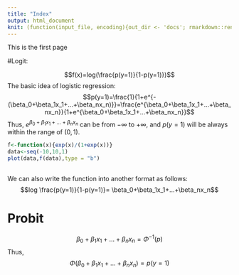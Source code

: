 ```yaml
---
title: "Index"
output: html_document
knit: (function(input_file, encoding){out_dir <- 'docs'; rmarkdown::render(input_file,output_format = "html_document", encoding=encoding,output_file=file.path(dirname(input_file), out_dir, 'index.html'))})
---
```

This is the first page

#Logit:

$$f(x)=log(\frac{p(y=1)}{1-p(y=1)})$$
The basic idea of logistic regression:
$$p(y=1)=\frac{1}{1+e^{-(\beta_0+\beta_1x_1+...+\beta_nx_n)}}=\frac{e^{\beta_0+\beta_1x_1+...+\beta_nx_n}}{1+e^{\beta_0+\beta_1x_1+...+\beta_nx_n}}$$
Thus, $e^{\beta_0+\beta_1x_1+...+\beta_nx_n}$ can be from $-\infty$ to $+\infty$, and $p(y=1)$ will be always within the range of $(0,1)$.

```R
f<-function(x){exp(x)/(1+exp(x))}
data<-seq(-10,10,1)
plot(data,f(data),type = "b")
  
```

We can also write the function into another format as follows:
$$log \frac{p(y=1)}{1-p(y=1)}= \beta_0+\beta_1x_1+...+\beta_nx_n$$

# Probit

$$\beta_0+\beta_1x_1+...+\beta_nx_n =\Phi^{-1}(p)$$
Thus, 
$$\Phi(\beta_0+\beta_1x_1+...+\beta_nx_n )= p(y=1)$$